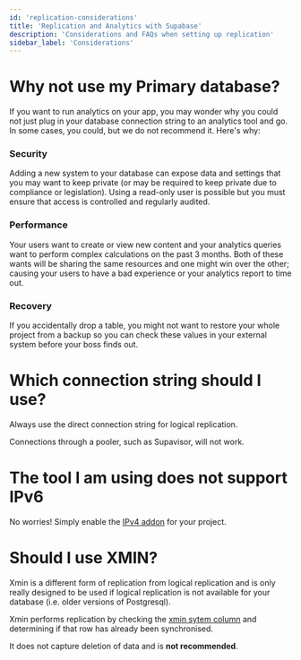 ```yaml
---
id: 'replication-considerations'
title: 'Replication and Analytics with Supabase'
description: 'Considerations and FAQs when setting up replication'
sidebar_label: 'Considerations'
---
```


# Why not use my Primary database?

If you want to run analytics on your app, you may wonder why you could not just plug in your database connection string to an analytics tool and go. In some cases, you could, but we do not recommend it. Here's why:

### Security

Adding a new system to your database can expose data and settings that you may want to keep private (or may be required to keep private due to compliance or legislation). Using a read-only user is possible but you must ensure that access is controlled and regularly audited.

### Performance

Your users want to create or view new content and your analytics queries want to perform complex calculations on the past 3 months. Both of these wants will be sharing the same resources and one might win over the other; causing your users to have a bad experience or your analytics report to time out.

### Recovery

If you accidentally drop a table, you might not want to restore your whole project from a backup so you can check these values in your external system before your boss finds out.


# Which connection string should I use?

Always use the direct connection string for logical replication. 

Connections through a pooler, such as Supavisor, will not work.

# The tool I am using does not support IPv6

No worries! Simply enable the [IPv4 addon](/guides/platform/ipv4-address) for your project.

# Should I use XMIN?

Xmin is a different form of replication from logical replication and is only really designed to be used if logical replication is not available for your database (i.e. older versions of Postgresql).

Xmin performs replication by checking the [xmin sytem column](https://www.postgresql.org/docs/current/ddl-system-columns.html) and determining if that row has already been synchronised.

It does not capture deletion of data and is **not recommended**.
